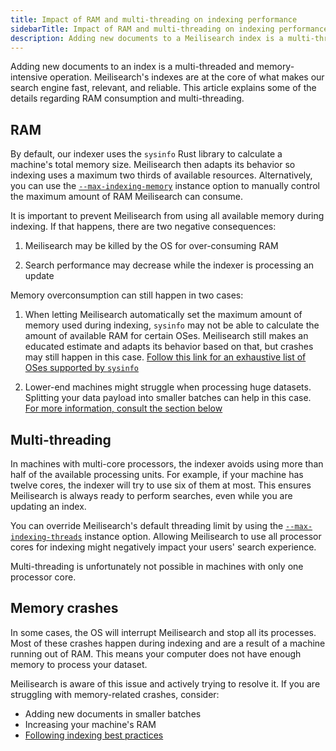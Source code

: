 ```yaml
---
title: Impact of RAM and multi-threading on indexing performance
sidebarTitle: Impact of RAM and multi-threading on indexing performance
description: Adding new documents to a Meilisearch index is a multi-threaded and memory-intensive operation. Consult this article for more information on indexing performance.
---
```


Adding new documents to an index is a multi-threaded and memory-intensive operation. Meilisearch's indexes are at the core of what makes our search engine fast, relevant, and reliable. This article explains some of the details regarding RAM consumption and multi-threading.

## RAM

By default, our indexer uses the `sysinfo` Rust library to calculate a machine's total memory size. Meilisearch then adapts its behavior so indexing uses a maximum two thirds of available resources. Alternatively, you can use the [`--max-indexing-memory`](/learn/self_hosted/configure_meilisearch_at_launch#max-indexing-memory) instance option to manually control the maximum amount of RAM Meilisearch can consume.

It is important to prevent Meilisearch from using all available memory during indexing. If that happens, there are two negative consequences:

1. Meilisearch may be killed by the OS for over-consuming RAM

2. Search performance may decrease while the indexer is processing an update

Memory overconsumption can still happen in two cases:

1. When letting Meilisearch automatically set the maximum amount of memory used during indexing, `sysinfo` may not be able to calculate the amount of available RAM for certain OSes. Meilisearch still makes an educated estimate and adapts its behavior based on that, but crashes may still happen in this case. [Follow this link for an exhaustive list of OSes supported by `sysinfo`](https://docs.rs/sysinfo/0.20.0/sysinfo/#supported-oses)

2. Lower-end machines might struggle when processing huge datasets. Splitting your data payload into smaller batches can help in this case. [For more information, consult the section below](#memory-crashes)

## Multi-threading

In machines with multi-core processors, the indexer avoids using more than half of the available processing units. For example, if your machine has twelve cores, the indexer will try to use six of them at most. This ensures Meilisearch is always ready to perform searches, even while you are updating an index.

You can override Meilisearch's default threading limit by using the [`--max-indexing-threads`](/learn/self_hosted/configure_meilisearch_at_launch#max-indexing-threads) instance option. Allowing Meilisearch to use all processor cores for indexing might negatively impact your users' search experience.

Multi-threading is unfortunately not possible in machines with only one processor core.

## Memory crashes

In some cases, the OS will interrupt Meilisearch and stop all its processes. Most of these crashes happen during indexing and are a result of a machine running out of RAM. This means your computer does not have enough memory to process your dataset.

Meilisearch is aware of this issue and actively trying to resolve it. If you are struggling with memory-related crashes, consider:

- Adding new documents in smaller batches
- Increasing your machine's RAM
- [Following indexing best practices](/learn/indexing/indexing_best_practices)
